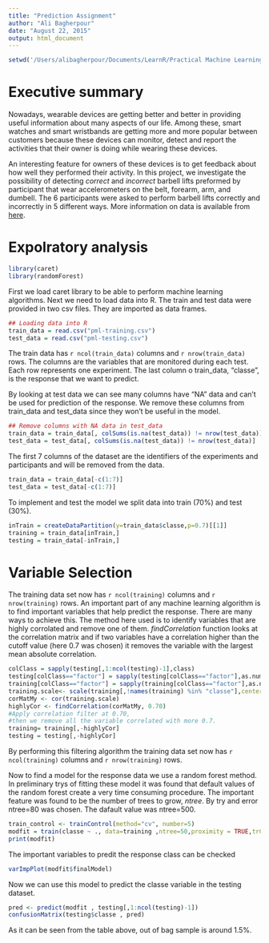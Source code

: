 ```yaml
---
title: "Prediction Assignment"
author: "Ali Bagherpour"
date: "August 22, 2015"
output: html_document
---
```



```r
setwd('/Users/alibagherpour/Documents/LearnR/Practical Machine Learning/Prediction_Assignment')
```

# Executive summary
Nowadays, wearable devices are getting better and better in providing useful information about many aspects of our life. Among these, smart watches and smart wristbands are getting more and more popular between customers because these devices can monitor, detect and report the activities that their owner is doing while wearing these devices. 

An interesting feature for owners of these devices is to get feedback about how well they performed their activity. In this project, we investigate the possibility of detecting *correct* and *incorrect* barbell lifts preformed by participant that wear accelerometers on the belt, forearm, arm, and dumbell. The 6 participants were asked to perform barbell lifts correctly and incorrectly in 5 different ways. More information on data is available from [here](http://groupware.les.inf.puc-rio.br/har).

# Expolratory analysis
```r
library(caret)
library(randomForest)
```
First we load caret library to be able to perform machine learning algorithms. Next we need to load data into R. The train and test data were provided in two csv files. They are imported as data frames.
```r
## Loading data into R
train_data = read.csv("pml-training.csv")
test_data = read.csv("pml-testing.csv")
```
The train data has `r ncol(train_data)` columns and `r nrow(train_data)` rows. The columns are the variables that are monitored during each test. Each row represents one experiment. The last column o train_data, "classe", is the response that we want to predict. 

By looking at test data we can see many columns have "NA" data and can't be used for prediction of the response. We remove these columns from train_data and test_data since they won't be useful in the model. 

```r
## Remove columns with NA data in test_data 
train_data = train_data[, colSums(is.na(test_data)) != nrow(test_data)]
test_data = test_data[, colSums(is.na(test_data)) != nrow(test_data)]
```

The first 7 columns of the dataset are the identifiers of the experiments and participants and will be removed from the data.
```r
train_data = train_data[-c(1:7)]
test_data = test_data[-c(1:7)]
```


To implement and test the model we split data into train (70%) and test (30%). 

```r
inTrain = createDataPartition(y=train_data$classe,p=0.7)[[1]]
training = train_data[inTrain,]
testing = train_data[-inTrain,]
```

# Variable Selection
The training data set now has `r ncol(training)` columns and `r nrow(training)` rows. An important part of any machine learning algorithm is to find important variables that help predict the response. There are many ways to achieve this. The method here used is to identify variables that are highly corrolated and remove one of them. *findCorrelation* function looks at the correlation matrix and if two variables have a correlation higher than the cutoff value (here 0.7 was chosen) it removes the variable with the largest mean absolute correlation.

```r
colClass = sapply(testing[,1:ncol(testing)-1],class)
testing[colClass=="factor"] = sapply(testing[colClass=="factor"],as.numeric)
training[colClass=="factor"] = sapply(training[colClass=="factor"],as.numeric)
training.scale<- scale(training[,!names(training) %in% "classe"],center=TRUE,scale=TRUE);
corMatMy <- cor(training.scale)
highlyCor <- findCorrelation(corMatMy, 0.70)
#Apply correlation filter at 0.70,
#then we remove all the variable correlated with more 0.7.
training= training[,-highlyCor]
testing = testing[,-highlyCor]
```
By performing this filtering algorithm the training data set now has `r ncol(training)` columns and `r nrow(training)` rows. 


Now to find a model for the response data we use a random forest method. In preliminary trys of fitting these model it was found that default values of the random forest create a very time consuming procedure. The important feature was found to be the number of trees to grow, *ntree*. By try and error ntree=80 was chosen. The dafault value was ntree=500.

```r
train_control <- trainControl(method="cv", number=5)
modfit = train(classe ~ ., data=training ,ntree=50,proximity = TRUE,trControl = train_control)
print(modfit)
```

The important variables to predit the response class can be checked
```r
varImpPlot(modfit$finalModel)
```

Now we can use this model to predict the classe variable in the testing dataset.
```r
pred <- predict(modfit , testing[,1:ncol(testing)-1])
confusionMatrix(testing$classe , pred)
```
As it can be seen from the table above, out of bag sample is around 1.5%. 
